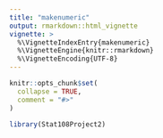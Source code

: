 ```yaml
---
title: "makenumeric"
output: rmarkdown::html_vignette
vignette: >
  %\VignetteIndexEntry{makenumeric}
  %\VignetteEngine{knitr::rmarkdown}
  %\VignetteEncoding{UTF-8}
---
```


```r
knitr::opts_chunk$set(
  collapse = TRUE,
  comment = "#>"
)
```

```r
library(Stat108Project2)
```
